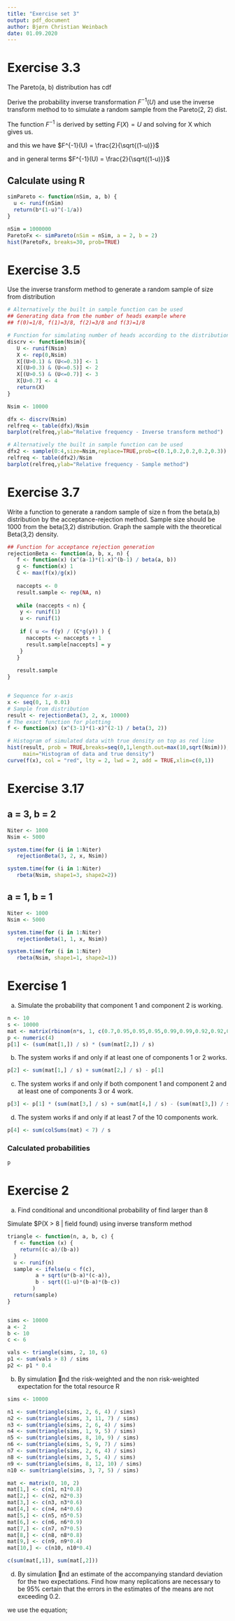 ```yaml
---
title: "Exercise set 3"
output: pdf_document
author: Bjørn Christian Weinbach
date: 01.09.2020
---
```


# Exercise 3.3

The Pareto(a, b) distribution has cdf
\begin{equation}
  F(x) = 1 - \frac{b^a}{x^a}
\end{equation}

Derive the probability inverse transformation $F^{-1}(U)$ and use the inverse
transform method to to simulate a random sample from the Pareto(2, 2) dist.

The function $F^{-1}$ is derived by setting $F(X) = U$ and solving for X which
gives us.

\begin{equation}
  U = 1 - \frac{4}{x^2} \implies X = \frac{2}{\sqrt{(1-u)}}
\end{equation}

and this we have $F^{-1}(U) = \frac{2}{\sqrt{(1-u)}}$

and in general terms $F^{-1}(U) = \frac{2}{\sqrt{(1-u)}}$

## Calculate using R

```r
simPareto <- function(nSim, a, b) {
  u <- runif(nSim)
  return(b*(1-u)^(-1/a))
}

nSim = 1000000
ParetoFx <- simPareto(nSim = nSim, a = 2, b = 2)
hist(ParetoFx, breaks=30, prob=TRUE)
```


# Exercise 3.5

Use the inverse transform method to generate a random sample of size from
distribution

```r
# Alternatively the built in sample function can be used 
## Generating data from the number of heads example where 
## f(0)=1/8, f(1)=3/8, f(2)=3/8 and f(3)=1/8

# Function for simulating number of heads according to the distribution above
discrv <- function(Nsim){
   U <- runif(Nsim)
   X <- rep(0,Nsim)
   X[(U>0.1) & (U<=0.3)] <- 1
   X[(U>0.3) & (U<=0.5)] <- 2
   X[(U>0.5) & (U<=0.7)] <- 3
   X[U>0.7] <- 4
   return(X)
}

Nsim <- 10000

dfx <- discrv(Nsim)
relfreq <- table(dfx)/Nsim
barplot(relfreq,ylab="Relative frequency - Inverse transform method")

# Alternatively the built in sample function can be used 
dfx2 <- sample(0:4,size=Nsim,replace=TRUE,prob=c(0.1,0.2,0.2,0.2,0.3))
relfreq <- table(dfx2)/Nsim
barplot(relfreq,ylab="Relative frequency - Sample method")
```


# Exercise 3.7

Write a function to generate a random sample of size n from the beta(a,b)
distribution by the acceptance-rejection method. Sample size should be
1000 from the beta(3,2) distribution. Graph the sample with the theoretical
Beta(3,2) density.

``` r
## Function for acceptance rejection generation
rejectionBeta <- function(a, b, x, n) {
   f <- function(x) (x^(a-1)*(1-x)^(b-1) / beta(a, b))
   g <- function(x) 1
   C <- max(f(x)/g(x))
   
   naccepts <- 0
   result.sample <- rep(NA, n)
   
   while (naccepts < n) {
    y <- runif(1)
    u <- runif(1)
   
    if ( u <= f(y) / (C*g(y)) ) {
      naccepts <- naccepts + 1
      result.sample[naccepts] = y
    }
   }
   
   result.sample
}


# Sequence for x-axis
x <- seq(0, 1, 0.01)
# Sample from distribution
result <- rejectionBeta(3, 2, x, 10000)
# The exact function for plotting
f <- function(x) (x^(3-1)*(1-x)^(2-1) / beta(3, 2))

# Histogram of simulated data with true density on top as red line
hist(result, prob = TRUE,breaks=seq(0,1,length.out=max(10,sqrt(Nsim))),
     main="Histogram of data and true density")
curve(f(x), col = "red", lty = 2, lwd = 2, add = TRUE,xlim=c(0,1))
```

# Exercise 3.17
## a = 3, b = 2

```r
Niter <- 1000
Nsim <- 5000

system.time(for (i in 1:Niter)
   rejectionBeta(3, 2, x, Nsim))

system.time(for (i in 1:Niter)
   rbeta(Nsim, shape1=3, shape2=2))
```

## a = 1, b = 1

```r
Niter <- 1000
Nsim <- 5000

system.time(for (i in 1:Niter)
   rejectionBeta(1, 1, x, Nsim))

system.time(for (i in 1:Niter)
   rbeta(Nsim, shape1=1, shape2=1))
```


# Exercise 1

a. Simulate the probability that component 1 and component 2 is working.

```r
n <- 10
s <- 10000
mat <- matrix(rbinom(n*s, 1, c(0.7,0.95,0.95,0.95,0.99,0.99,0.92,0.92,0.92,0.7)), n, s)
p <- numeric(4)
p[1] <- (sum(mat[1,]) / s) * (sum(mat[2,]) / s)
```
b. The system works if and only if at least one of components 1 or 2 works.
```r
p[2] <- sum(mat[1,] / s) + sum(mat[2,] / s) - p[1]
```
c. The system works if and only if both component 1 and component 2 and at least one
of components 3 or 4 work.
```r
p[3] <- p[1] * (sum(mat[3,] / s) + sum(mat[4,] / s) - (sum(mat[3,]) / s) * (sum(mat[4,]) / s))
```
d. The system works if and only if at least 7 of the 10 components work.
```r
p[4] <- sum(colSums(mat) < 7) / s
```
### Calculated probabilities
```r
p
```


# Exercise 2

a. Find conditional and unconditional probability of find larger than 8 

Simulate $P(X > 8 | field found) using inverse transform method
```r
triangle <- function(n, a, b, c) {
  f <- function (x) {
    return((c-a)/(b-a))
  }
  u <- runif(n)
  sample <- ifelse(u < f(c),
         a + sqrt(u*(b-a)*(c-a)), 
         b - sqrt((1-u)*(b-a)*(b-c)) 
        )
  return(sample)
}


sims <- 10000
a <- 2
b <- 10
c <- 6

vals <- triangle(sims, 2, 10, 6)
p1 <- sum(vals > 8) / sims
p2 <- p1 * 0.4
```

b. By simulation nd the risk-weighted and the non risk-weighted expectation
for the total resource R

```r
sims <- 10000

n1 <- sum(triangle(sims, 2, 6, 4) / sims)
n2 <- sum(triangle(sims, 3, 11, 7) / sims)
n3 <- sum(triangle(sims, 2, 6, 4) / sims)
n4 <- sum(triangle(sims, 1, 9, 5) / sims)
n5 <- sum(triangle(sims, 8, 10, 9) / sims)
n6 <- sum(triangle(sims, 5, 9, 7) / sims)
n7 <- sum(triangle(sims, 2, 6, 4) / sims)
n8 <- sum(triangle(sims, 3, 5, 4) / sims)
n9 <- sum(triangle(sims, 8, 12, 10) / sims)
n10 <- sum(triangle(sims, 3, 7, 5) / sims)

mat <- matrix(0, 10, 2)
mat[1,] <- c(n1, n1*0.8)
mat[2,] <- c(n2, n2*0.3)
mat[3,] <- c(n3, n3*0.6)
mat[4,] <- c(n4, n4*0.6)
mat[5,] <- c(n5, n5*0.5)
mat[6,] <- c(n6, n6*0.9)
mat[7,] <- c(n7, n7*0.5)
mat[8,] <- c(n8, n8*0.8)
mat[9,] <- c(n9, n9*0.4)
mat[10,] <- c(n10, n10*0.4)

c(sum(mat[,1]), sum(mat[,2]))
```

d. By simulation nd an estimate of the accompanying standard deviation for the 
two expectations. Find how many replications are necessary to be 95% certain 
that the errors in the estimates of the means are not exceeding 0.2.

we use the equation;

\begin{equation}
r = 2*sqrt(Var(X) / n)
\end{equation}